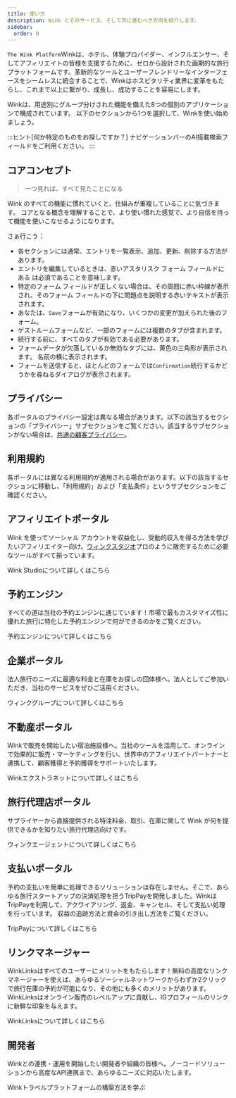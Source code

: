 ```yaml
---
title: 使い方
description: Wink とそのサービス、そして次に進むべき方向を紹介します。
sidebar:
  order: 0
---
```


`The Wink Platform`Winkは、ホテル、体験プロバイダー、インフルエンサー、そしてアフィリエイトの皆様を支援するために、ゼロから設計された画期的な旅行プラットフォームです。革新的なツールとユーザーフレンドリーなインターフェースをシームレスに統合することで、Winkはホスピタリティ業界に変革をもたらし、これまで以上に繋がり、成長し、成功することを容易にします。

Winkは、用途別にグループ分けされた機能を備えた8つの個別のアプリケーションで構成されています。
以下のセクションから1つを選択して、Winkを使い始めましょう。

:::ヒント\[何か特定のものをお探しですか？]
ナビゲーションバーのAI搭載検索フィールドをご利用ください。
:::

## コアコンセプト

> 一つ見れば、すべて見たことになる

Wink のすべての機能に慣れていくと、仕組みが重複していることに気づきます。
コアとなる概念を理解することで、より使い慣れた感覚で、より自信を持って機能を使いこなせるようになります。

さぁ行こう：

* 各セクションには通常、エントリを一覧表示、追加、更新、削除する方法があります。
* エントリを編集しているときは、赤いアスタリスク<Badge text="*" variant="danger" size="large" />
  フォーム フィールドにある は必須であることを意味します。
* 特定のフォーム フィールドが正しくない場合は、その周囲に赤い枠線が表示され、そのフォーム フィールドの下に問題点を説明する赤いテキストが表示されます。
* あなたは、`Save`フォームが有効になり、いくつかの変更が加えられた後のフォーム。
* ゲストルームフォームなど、一部のフォームには複数のタブが含まれます。
* 続行する前に、すべてのタブが有効である必要があります。
* フォームデータが欠落しているか無効なタブには、黄色の三角形が表示されます。<Badge text="⚠️" variant="caution" size="large" />
  名前の横に表示されます。
* フォームを送信すると、ほとんどのフォームでは`Confirmation`続行するかどうかを尋ねるダイアログが表示されます。

## プライバシー

各ポータルのプライバシー設定は異なる場合があります。以下の該当するセクションの「プライバシー」サブセクションをご覧ください。該当するサブセクションがない場合は、[共通の顧客プライバシー](/booking-engine/privacy)。

## 利用規約

各ポータルには異なる利用規約が適用される場合があります。以下の該当するセクションに移動し、「利用規約」および「支払条件」というサブセクションをご確認ください。

## アフィリエイトポータル

Wink を使ってソーシャル アカウントを収益化し、受動的収入を得る方法を学びたいアフィリエイター向け。[ウィンクスタジオ](https://studio.wink.travel)プロのように販売するために必要なツールがすべて揃っています。

<LinkButton href="/studio/what-is-studio">
  Wink Studioについて詳しくはこちら
</LinkButton>


## 予約エンジン

すべての道は当社の予約エンジンに通じています！市場で最もカスタマイズ性に優れた旅行に特化した予約エンジンで何ができるのかをご覧ください。

<LinkButton href="/booking-engine/in-a-nutshell">
  予約エンジンについて詳しくはこちら
</LinkButton>


## 企業ポータル

法人旅行のニーズに最適な料金と在庫をお探しの団体様へ。法人としてご参加いただき、当社のサービスをぜひご活用ください。

<LinkButton href="/corporate/what-is-group">
  ウィンクグループについて詳しくはこちら
</LinkButton>


## 不動産ポータル

Winkで販売を開始したい宿泊施設様へ。当社のツールを活用して、オンラインで効果的に販売・マーケティングを行い、世界中のアフィリエイトパートナーと連携して、顧客獲得と予約獲得をサポートいたします。

<LinkButton href="/extranet/what-is-extranet">
  Winkエクストラネットについて詳しくはこちら
</LinkButton>


## 旅行代理店ポータル

サプライヤーから直接提供される特注料金、取引、在庫に関して Wink が何を提供できるかを知りたい旅行代理店向けです。

<LinkButton href="/travel-agent/what-is-agent">
  ウィンクエージェントについて詳しくはこちら
</LinkButton>


## 支払いポータル

予約の支払いを簡単に処理できるソリューションは存在しません。そこで、あらゆる旅行スタートアップの決済処理を担うTripPayを開発しました。WinkはTripPayを利用して、アクワイアリング、返金、キャンセル、そして支払い処理を行っています。
収益の追跡方法と資金の引き出し方法をご覧ください。

<LinkButton href="/payment/what-is-trip-pay">
  TripPayについて詳しくはこちら
</LinkButton>


## リンクマネージャー

WinkLinksはすべてのユーザーにメリットをもたらします！無料の高度なリンクマネージャーを使えば、あらゆるソーシャルネットワークからわずか2クリックで旅行在庫の予約が可能になり、その他にも多くのメリットがあります。
WinkLinksはオンライン販売のレベルアップに貢献し、IGプロフィールのリンクに新鮮な印象を与えます。

<LinkButton href="/link-manager/wink-links">
  WinkLinksについて詳しくはこちら
</LinkButton>


## 開発者

Winkとの連携・運用を開始したい開発者や組織の皆様へ。ノーコードソリューションから高度なAPI連携まで、あらゆるニーズに対応いたします。

<LinkButton href="/developers/build-on-wink">
  Winkトラベルプラットフォームの構築方法を学ぶ
</LinkButton>

